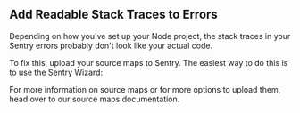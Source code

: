 ## Add Readable Stack Traces to Errors

Depending on how you've set up your Node project, the stack traces in your Sentry errors probably don't look like your actual code.

To fix this, upload your source maps to Sentry. The easiest way to do this is to use the Sentry Wizard:

<Include name="sourcemaps-wizard-instructions.mdx"/>

For more information on source maps or for more options to upload them, head over to our <PlatformLink to="/sourcemaps/">source maps documentation</PlatformLink>.
